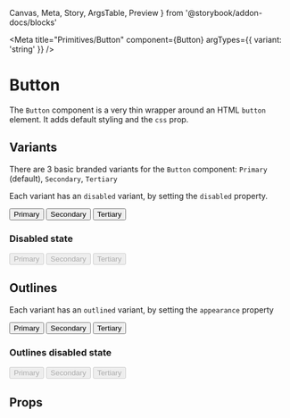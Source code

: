   Canvas,
  Meta,
  Story,
  ArgsTable,
  Preview
} from '@storybook/addon-docs/blocks'



<Meta
  title="Primitives/Button"
  component={Button}
  argTypes={{
    variant: 'string'
  }}
/>

# Button

The `Button` component is a very thin wrapper around an HTML `button` element. It adds default styling and the `css` prop.

## Variants

There are 3 basic branded variants for the `Button` component: `Primary` (default), `Secondary`, `Tertiary`

Each variant has an `disabled` variant, by setting the `disabled` property.

<Preview>
  <Story name="Basic">
    <Flex
      css={{
        flexDirection: 'row',
        justifyContent: 'space-between',
        width: '500px'
      }}
    >
      <Button css={{ mb: '$2' }}>Primary</Button>
      <Button css={{ mb: '$2' }} variant={'secondary'}>
        Secondary
      </Button>
      <Button css={{ mb: '$2' }} variant={'tertiary'}>
        Tertiary
      </Button>
    </Flex>
  </Story>
</Preview>

### Disabled state

<Preview>
  <Story name="Basic/Disabled">
    <Flex
      css={{
        flexDirection: 'row',
        justifyContent: 'space-between',
        width: '500px'
      }}
    >
      <Button css={{ mb: '$2' }} disabled>
        Primary
      </Button>
      <Button css={{ mb: '$2' }} disabled variant={'secondary'}>
        Secondary
      </Button>
      <Button css={{ mb: '$2' }} disabled variant={'tertiary'}>
        Tertiary
      </Button>
    </Flex>
  </Story>
</Preview>

## Outlines

Each variant has an `outlined` variant, by setting the `appearance` property

<Preview>
  <Story name="Outline">
    <Flex
      css={{
        flexDirection: 'row',
        justifyContent: 'space-between',
        width: '500px'
      }}
    >
      <Button css={{ mb: '$2' }} appearance="outline">
        Primary
      </Button>
      <Button css={{ mb: '$2' }} variant={'secondary'} appearance="outline">
        Secondary
      </Button>
      <Button css={{ mb: '$2' }} variant={'tertiary'} appearance="outline">
        Tertiary
      </Button>
    </Flex>
  </Story>
</Preview>

### Outlines disabled state

<Preview>
  <Story name="Outline/disabled">
    <Flex
      css={{
        flexDirection: 'row',
        justifyContent: 'space-between',
        width: '500px'
      }}
    >
      <Button css={{ mb: '$2' }} disabled appearance="outline">
        Primary
      </Button>
      <Button
        css={{ mb: '$2' }}
        disabled
        variant={'secondary'}
        appearance="outline"
      >
        Secondary
      </Button>
      <Button
        css={{ mb: '$2' }}
        disabled
        variant={'tertiary'}
        appearance="outline"
      >
        Tertiary
      </Button>
    </Flex>
  </Story>
</Preview>

## Props

<ArgsTable of={Button} />
